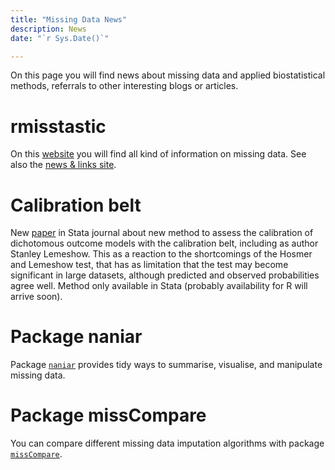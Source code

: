 ```yaml
---
title: "Missing Data News"
description: News
date: "`r Sys.Date()`"

---
```


On this page you will find news about missing data and applied biostatistical methods, referrals to other interesting blogs or articles.

# rmisstastic

On this [website](https://rmisstastic.netlify.com/) you will find all kind of information on missing data. See also the [news & links site](https://rmisstastic.netlify.com/misc/). 

# Calibration belt

New [paper](https://www.stata-journal.com/article.html?article=gr0071) in Stata journal about new method to assess the calibration of dichotomous outcome models with the calibration belt, including as author Stanley Lemeshow. This as a reaction to the shortcomings of the Hosmer and Lemeshow test, that has as limitation that the test may become significant in large datasets, although predicted and observed probabilities agree well. Method only available in Stata (probably availability for R will arrive soon).

# Package naniar

Package [`naniar`](http://naniar.njtierney.com/index.html){target="_blank"} provides tidy ways to summarise, visualise, and manipulate missing data. 

# Package missCompare

You can compare different missing data imputation algorithms with package [`missCompare`](https://cran.r-project.org/web/packages/missCompare/vignettes/misscompare.html){target="_blank"}.  

